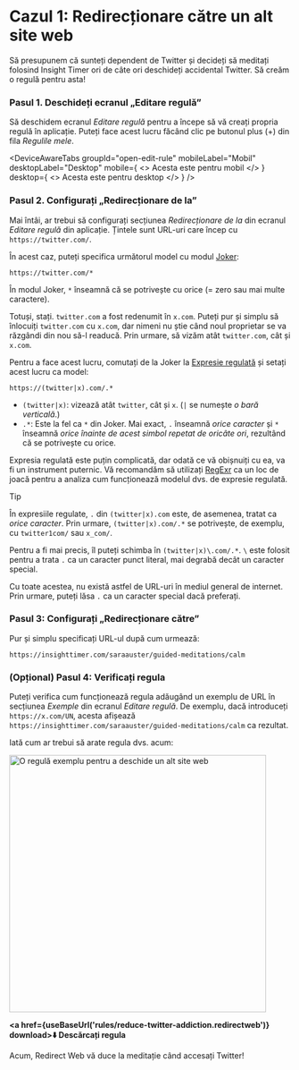 
# Cazul 1: Redirecționare către un alt site web

Să presupunem că sunteți dependent de Twitter și decideți să meditați folosind Insight Timer ori de câte ori deschideți accidental Twitter. Să creăm o regulă pentru asta!

### Pasul 1. Deschideți ecranul „Editare regulă”

Să deschidem ecranul *Editare regulă* pentru a începe să vă creați propria regulă în aplicație. Puteți face acest lucru făcând clic pe butonul plus (+) din fila *Regulile mele*.

<DeviceAwareTabs
  groupId="open-edit-rule"
  mobileLabel="Mobil"
  desktopLabel="Desktop"
  mobile={
    <>
      Acesta este pentru mobil
    </>
  }
  desktop={
    <>
      Acesta este pentru desktop
    </>
  }
/>

### Pasul 2. Configurați „Redirecționare de la”

Mai întâi, ar trebui să configurați secțiunea *Redirecționare de la* din ecranul *Editare regulă* din aplicație. Țintele sunt URL-uri care încep cu `https://twitter.com/`.

În acest caz, puteți specifica următorul model cu modul [Joker](rule-settings#url-pattern-wildcard):

```
https://twitter.com/*
```

În modul Joker, `*` înseamnă că se potrivește cu orice (= zero sau mai multe caractere).

Totuși, stați. `twitter.com` a fost redenumit în `x.com`. Puteți pur și simplu să înlocuiți `twitter.com` cu `x.com`, dar nimeni nu știe când noul proprietar se va răzgândi din nou să-l readucă. Prin urmare, să vizăm atât `twitter.com`, cât și `x.com`.

Pentru a face acest lucru, comutați de la Joker la [Expresie regulată](rule-settings#url-pattern-regular-expression) și setați acest lucru ca model:

```
https://(twitter|x).com/.*
```

* `(twitter|x)`: vizează atât `twitter`, cât și `x`. (`|` se numește *o bară verticală*.)
* `.*`: Este la fel ca `*` din Joker. Mai exact, `.` înseamnă *orice caracter* și `*` înseamnă *orice înainte de acest simbol repetat de oricâte ori*, rezultând că se potrivește cu orice.

Expresia regulată este puțin complicată, dar odată ce vă obișnuiți cu ea, va fi un instrument puternic. Vă recomandăm să utilizați [RegExr](https://regexr.com) ca un loc de joacă pentru a analiza cum funcționează modelul dvs. de expresie regulată.

> [!TIP]
> În expresiile regulate, `.` din `(twitter|x).com` este, de asemenea, tratat ca *orice caracter*. Prin urmare, `(twitter|x).com/.*` se potrivește, de exemplu, cu `twitter1com/` sau `x_com/`.
> 
> Pentru a fi mai precis, îl puteți schimba în `(twitter|x)\.com/.*`. `\` este folosit pentru a trata `.` ca un caracter punct literal, mai degrabă decât un caracter special.
> 
> Cu toate acestea, nu există astfel de URL-uri în mediul general de internet. Prin urmare, puteți lăsa `.` ca un caracter special dacă preferați.

### Pasul 3: Configurați „Redirecționare către”

Pur și simplu specificați URL-ul după cum urmează:

```
https://insighttimer.com/saraauster/guided-meditations/calm
```

### (Opțional) Pasul 4: Verificați regula

Puteți verifica cum funcționează regula adăugând un exemplu de URL în secțiunea *Exemple* din ecranul *Editare regulă*. De exemplu, dacă introduceți `https://x.com/UN`, acesta afișează `https://insighttimer.com/saraauster/guided-meditations/calm` ca rezultat.

Iată cum ar trebui să arate regula dvs. acum:

<Image src={RuleCreationOpenAnotherWebsiteRulePreview} alt="O regulă exemplu pentru a deschide un alt site web" height="460" hasRoundedCorners hasShadow />

**<a href={useBaseUrl('rules/reduce-twitter-addiction.redirectweb')} download>⬇️ Descărcați regula</a>**

Acum, Redirect Web vă duce la meditație când accesați Twitter!